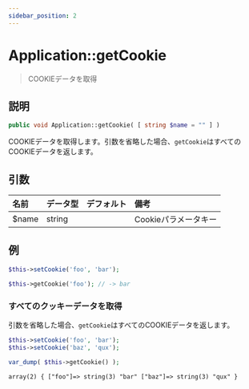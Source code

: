 ```yaml
---
sidebar_position: 2
---
```


# Application::getCookie

> COOKIEデータを取得

## 説明

```php
public void Application::getCookie( [ string $name = "" ] )
```

COOKIEデータを取得します。引数を省略した場合、`getCookie`はすべてのCOOKIEデータを返します。

## 引数

| 名前  | データ型 | デフォルト | 備考               |
| :---- | :------- | :--------- | :----------------- |
| $name | string   |            | Cookieパラメータキー |

## 例

```php title="コントローラー - First.php"
$this->setCookie('foo', 'bar');
```

```php title="コントローラー - Second.php"
$this->getCookie('foo'); // -> bar
```

### すべてのクッキーデータを取得

引数を省略した場合、`getCookie`はすべてのCOOKIEデータを返します。

```php title="コントローラー - First.php"
$this->setCookie('foo', 'bar');
$this->setCookie('baz', 'qux');
```

```php title="コントローラー - Second.php"
var_dump( $this->getCookie() );
```

```html title="出力"
array(2) { ["foo"]=> string(3) "bar" ["baz"]=> string(3) "qux" }
```

